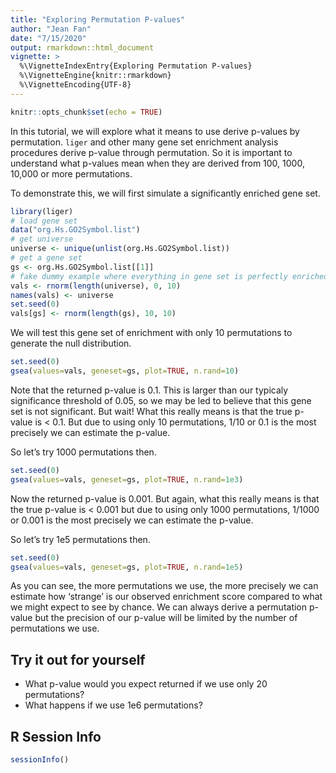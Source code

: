 ```yaml
---
title: "Exploring Permutation P-values"
author: "Jean Fan"
date: "7/15/2020"
output: rmarkdown::html_document
vignette: >
  %\VignetteIndexEntry{Exploring Permutation P-values}
  %\VignetteEngine{knitr::rmarkdown}
  %\VignetteEncoding{UTF-8}
---
```


```r
knitr::opts_chunk$set(echo = TRUE)
```

In this tutorial, we will explore what it means to use derive p-values by permutation. `liger` and other many gene set enrichment analysis procedures derive p-value through permutation. So it is important to understand what p-values mean when they are derived from 100, 1000, 10,000 or more permutations. 

To demonstrate this, we will first simulate a significantly enriched gene set. 

```r
library(liger)
# load gene set
data("org.Hs.GO2Symbol.list")  
# get universe
universe <- unique(unlist(org.Hs.GO2Symbol.list))
# get a gene set
gs <- org.Hs.GO2Symbol.list[[1]]
# fake dummy example where everything in gene set is perfectly enriched
vals <- rnorm(length(universe), 0, 10)
names(vals) <- universe
set.seed(0)
vals[gs] <- rnorm(length(gs), 10, 10)
```

We will test this gene set of enrichment with only 10 permutations to generate the null distribution.

```r
set.seed(0)
gsea(values=vals, geneset=gs, plot=TRUE, n.rand=10)
```

Note that the returned p-value is 0.1. This is larger than our typicaly significance threshold of 0.05, so we may be led to believe that this gene set is not significant. But wait! What this really means is that the true p-value is < 0.1. But due to using only 10 permutations, 1/10 or 0.1 is the most precisely we can estimate the p-value.

So let's try 1000 permutations then.

```r
set.seed(0)
gsea(values=vals, geneset=gs, plot=TRUE, n.rand=1e3)
```

Now the returned p-value is 0.001. But again, what this really means is that the true p-value is < 0.001 but due to using only 1000 permutations, 1/1000 or 0.001 is the most precisely we can estimate the p-value.

So let's try 1e5 permutations then.

```r
set.seed(0)
gsea(values=vals, geneset=gs, plot=TRUE, n.rand=1e5)
```

As you can see, the more permutations we use, the more precisely we can estimate how 'strange' is our observed enrichment score compared to what we might expect to see by chance. We can always derive a permutation p-value but the precision of our p-value will be limited by the number of permutations we use. 

## Try it out for yourself
- What p-value would you expect returned if we use only 20 permutations?
- What happens if we use 1e6 permutations?

##  R Session Info
```r
sessionInfo()
````
